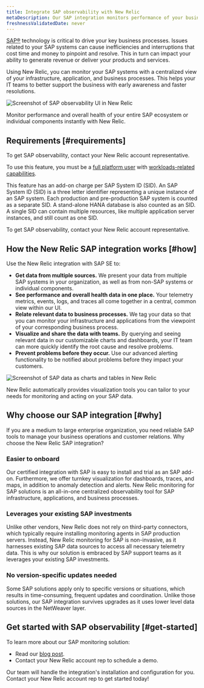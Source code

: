 ```yaml
---
title: Integrate SAP observability with New Relic
metaDescription: Our SAP integration monitors performance of your business processes. To get started, contact your New Relic account rep.
freshnessValidatedDate: never
---
```


[SAP®](https://www.sap.com/) technology is critical to drive your key business processes. Issues related to your SAP systems can cause inefficiencies and interruptions that cost time and money to pinpoint and resolve. This in turn can impact your ability to generate revenue or deliver your products and services.

Using New Relic, you can monitor your SAP systems with a centralized view of your infrastructure, application, and business processes. This helps your IT teams to better support the business with early awareness and faster resolutions.

<img
  title="SAP observability in New Relic"
  alt="Screenshot of SAP observability UI in New Relic"
  src="/images/other_screenshot-full_sap-navigator-ui.webp"
/>

<figcaption>
  Monitor performance and overall health of your entire SAP ecosystem or individual components instantly with New Relic.
</figcaption>

## Requirements [#requirements]

To get SAP observability, contact your New Relic account representative.

To use this feature, you must be a [full platform user](/docs/accounts/accounts-billing/new-relic-one-user-management/user-type) with [workloads-related capabilities](/docs/accounts/accounts-billing/new-relic-one-user-management/user-permissions/#capability-definitions).

This feature has an add-on charge per SAP System ID (SID). An SAP System ID (SID) is a three letter identifier representing a unique instance of an SAP system. Each production and pre-production SAP system is counted as a separate SID. A stand-alone HANA database is also counted as an SID. A single SID can contain multiple resources, like multiple application server instances, and still count as one SID.

To get SAP observability, contact your New Relic account representative.

## How the New Relic SAP integration works [#how]

Use the New Relic integration with SAP SE to:

* <DNT>**Get data from multiple sources.**</DNT> We present your data from multiple SAP systems in your organization, as well as from non-SAP systems or individual components.
* <DNT>**See performance and overall health data in one place.**</DNT> Your telemetry metrics, events, logs, and traces all come together in a central, common view within our UI.
* <DNT>**Relate relevant data to business processes.**</DNT> We tag your data so that you can monitor your infrastructure and applications from the viewpoint of your corresponding business process.
* <DNT>**Visualize and share the data with teams.**</DNT> By querying and seeing relevant data in our customizable charts and dashboards, your IT team can more quickly identify the root cause and resolve problems.
* <DNT>**Prevent problems before they occur.**</DNT> Use our advanced alerting functionality to be notified about problems before they impact your customers.

<img
  title="SAP dashboard example in New Relic"
  alt="Screenshot of SAP data as charts and tables in New Relic"
  src="/images/accounts_screenshot-full_SAP-dashboard.webp"
/>

<figcaption>
  New Relic automatically provides visualization tools you can tailor to your needs for monitoring and acting on your SAP data.
</figcaption>

## Why choose our SAP integration [#why]

If you are a medium to large enterprise organization, you need reliable SAP tools to manage your business operations and customer relations. Why choose the New Relic SAP integration?

### Easier to onboard

Our certified integration with SAP is easy to install and trial as an SAP add-on. Furthermore, we offer turnkey visualization for dashboards, traces, and maps, in addition to anomaly detection and alerts. New Relic monitoring for SAP solutions is an all-in-one centralized observability tool for SAP infrastructure, applications, and business processes.

### Leverages your existing SAP investments

Unlike other vendors, New Relic does not rely on third-party connectors, which typically require installing monitoring agents in SAP production servers. Instead, New Relic monitoring for SAP is non-invasive, as it harnesses existing SAP data sources to access all necessary telemetry data. This is why our solution is embraced by SAP support teams as it leverages your existing SAP investments.

### No version-specific updates needed

Some SAP solutions apply only to specific versions or situations, which results in time-consuming, frequent updates and coordination. Unlike those solutions, our SAP integration survives upgrades as it uses lower level data sources in the NetWeaver layer.

## Get started with SAP observability [#get-started]

To learn more about our SAP monitoring solution:

* Read our [blog post](https://newrelic.com/blog/nerdlog/monitor-sap-systems).
* Contact your New Relic account rep to schedule a demo.

Our team will handle the integration's installation and configuration for you. Contact your New Relic account rep to get started today!
